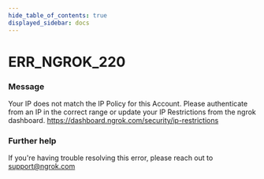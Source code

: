 ```yaml
---
hide_table_of_contents: true
displayed_sidebar: docs
---
```



# ERR_NGROK_220

### Message

Your IP does not match the IP Policy for this Account. Please authenticate from an IP in the correct range or update your IP Restrictions from the ngrok dashboard. https://dashboard.ngrok.com/security/ip-restrictions

### Further help

If you're having trouble resolving this error, please reach out to [support@ngrok.com](mailto:support@ngrok.com?subject=Help%20with%20ERR_NGROK_220)

<ErrorDetails error="err_ngrok_220" />
